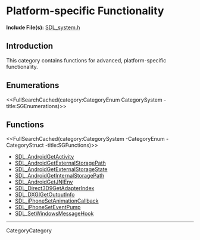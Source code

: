 
= Platform-specific Functionality =

'''Include File(s):'''  [http://hg.libsdl.org/SDL/file/default/include/SDL_system.h SDL_system.h]


== Introduction ==
This category contains functions for advanced, platform-specific functionality.

== Enumerations ==
<<FullSearchCached(category:CategoryEnum CategorySystem -title:SGEnumerations)>>

<!-- #== Structures == -->
<!-- #<<FullSearchCached(category:CategoryStruct CategorySystem -title:SGStructures)>> -->

== Functions ==
<<FullSearchCached(category:CategorySystem -CategoryEnum -CategoryStruct -title:SGFunctions)>>

<!-- BEGIN CATEGORY LIST -->
* [[SDL_AndroidGetActivity]]
* [[SDL_AndroidGetExternalStoragePath]]
* [[SDL_AndroidGetExternalStorageState]]
* [[SDL_AndroidGetInternalStoragePath]]
* [[SDL_AndroidGetJNIEnv]]
* [[SDL_Direct3D9GetAdapterIndex]]
* [[SDL_DXGIGetOutputInfo]]
* [[SDL_iPhoneSetAnimationCallback]]
* [[SDL_iPhoneSetEventPump]]
* [[SDL_SetWindowsMessageHook]]
<!-- END CATEGORY LIST -->
----
CategoryCategory
